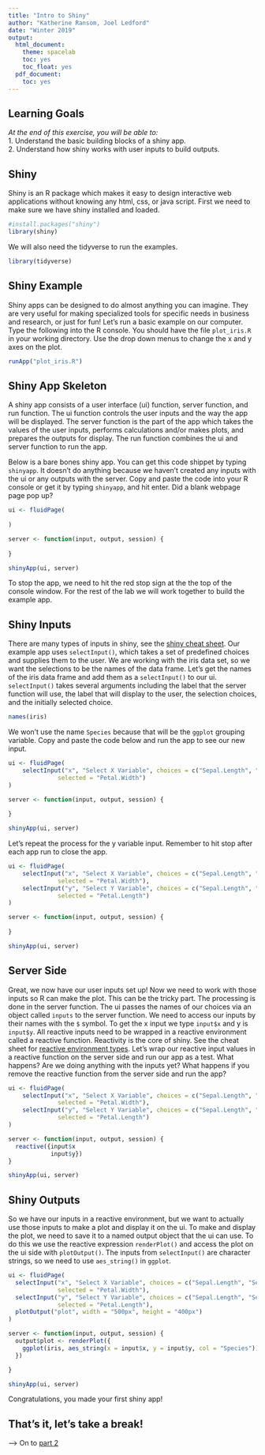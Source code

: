 ```yaml
---
title: "Intro to Shiny"
author: "Katherine Ransom, Joel Ledford"
date: "Winter 2019"
output:
  html_document:
    theme: spacelab
    toc: yes
    toc_float: yes
  pdf_document:
    toc: yes
---
```


## Learning Goals
*At the end of this exercise, you will be able to:*  
1. Understand the basic building blocks of a shiny app.  
2. Understand how shiny works with user inputs to build outputs.  

## Shiny

Shiny is an R package which makes it easy to design interactive web applications without knowing any html, css, or java script. First we need to make sure we have shiny installed and loaded.  
```r
#install.packages("shiny")
library(shiny)
```

We will also need the tidyverse to run the examples.
```r
library(tidyverse)
```

## Shiny Example

Shiny apps can be designed to do almost anything you can imagine. They are very useful for making specialized tools for specific needs in business and research, or just for fun! Let's run a basic example on our computer. Type the following into the R console. You should have the file `plot_iris.R` in your working directory. Use the drop down menus to change the x and y axes on the plot. 
```r
runApp("plot_iris.R")
```


## Shiny App Skeleton

A shiny app consists of a user interface (ui) function, server function, and run function. The ui function controls the user inputs and the way the app will be displayed. The server function is the part of the app which takes the values of the user inputs, performs calculations and/or makes plots, and prepares the outputs for display. The run function combines the ui and server function to run the app.

Below is a bare bones shiny app. You can get this code shippet by typing `shinyapp`. It doesn't do anything because we haven't created any inputs with the ui or any outputs with the server. Copy and paste the code into your R console or get it by typing `shinyapp`, and hit enter. Did a blank webpage page pop up? 
```r

ui <- fluidPage(
  
)

server <- function(input, output, session) {
  
}

shinyApp(ui, server)
```

To stop the app, we need to hit the red stop sign at the the top of the console window. For the rest of the lab we will work together to build the example app.

## Shiny Inputs

There are many types of inputs in shiny, see the [shiny cheat sheet](https://shiny.rstudio.com/images/shiny-cheatsheet.pdf). Our example app uses `selectInput()`, which takes a set of predefined choices and supplies them to the user. We are working with the iris data set, so we want the selections to be the names of the data frame. Let's get the names of the iris data frame and add them as a `selectInput()` to our ui. `selectInput()` takes several arguments including the label that the server function will use, the label that will display to the user, the selection choices, and the initially selected choice. 
```r
names(iris)
```

We won't use the name `Species` because that will be the `ggplot` grouping variable. Copy and paste the code below and run the app to see our new input. 
```r
ui <- fluidPage(
    selectInput("x", "Select X Variable", choices = c("Sepal.Length", "Sepal.Width", "Petal.Length", "Petal.Width"), 
              selected = "Petal.Width")
)

server <- function(input, output, session) {
  
}

shinyApp(ui, server)
```

Let's repeat the process for the y variable input. Remember to hit stop after each app run to close the app. 
```r
ui <- fluidPage(
    selectInput("x", "Select X Variable", choices = c("Sepal.Length", "Sepal.Width", "Petal.Length", "Petal.Width"), 
              selected = "Petal.Width"),
    selectInput("y", "Select Y Variable", choices = c("Sepal.Length", "Sepal.Width", "Petal.Length", "Petal.Width"), 
              selected = "Petal.Length")
)

server <- function(input, output, session) {
  
}

shinyApp(ui, server)
```

## Server Side
Great, we now have our user inputs set up! Now we need to work with those inputs so R can make the plot. This can be the tricky part. The processing is done in the server function. The ui passes the names of our choices via an object called `inputs` to the server function. We need to access our inputs by their names with the `$` symbol. To get the x input we type `input$x` and y is `input$y`. All reactive inputs need to be wrapped in a reactive environment called a reactive function. Reactivity is the core of shiny. See the cheat sheet for [reactive environment types](https://shiny.rstudio.com/images/shiny-cheatsheet.pdf). Let's wrap our reactive input values in a reactive function on the server side and run our app as a test. What happens? Are we doing anything with the inputs yet? What happens if you remove the reactive function from the server side and run the app? 
```r
ui <- fluidPage(
    selectInput("x", "Select X Variable", choices = c("Sepal.Length", "Sepal.Width", "Petal.Length", "Petal.Width"), 
              selected = "Petal.Width"),
    selectInput("y", "Select Y Variable", choices = c("Sepal.Length", "Sepal.Width", "Petal.Length", "Petal.Width"), 
              selected = "Petal.Length")
)

server <- function(input, output, session) {
  reactive({input$x
            input$y})
}

shinyApp(ui, server)
```

## Shiny Outputs
So we have our inputs in a reactive environment, but we want to actually use those inputs to make a plot and display it on the ui. To make and display the plot, we need to save it to a named output object that the ui can use. To do this we use the reactive expression `renderPlot()` and access the plot on the ui side with `plotOutput()`. The inputs from `selectInput()` are character strings, so we need to use `aes_string()` in `ggplot`.
```r
ui <- fluidPage(
  selectInput("x", "Select X Variable", choices = c("Sepal.Length", "Sepal.Width", "Petal.Length", "Petal.Width"), 
              selected = "Petal.Width"),
  selectInput("y", "Select Y Variable", choices = c("Sepal.Length", "Sepal.Width", "Petal.Length", "Petal.Width"),
              selected = "Petal.Length"),
  plotOutput("plot", width = "500px", height = "400px")
)

server <- function(input, output, session) {
  output$plot <- renderPlot({
    ggplot(iris, aes_string(x = input$x, y = input$y, col = "Species")) + geom_point() + theme_light(base_size = 18)
  })

}

shinyApp(ui, server)
```

Congratulations, you made your first shiny app!

## That's it, let's take a break!   

--> On to [part 2](https://jmledford3115.github.io/datascibiol/lab7_2.html)  
